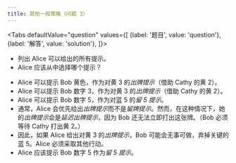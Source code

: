 ```yaml
---
title: 其他一般策略（问题 3）
---
```



<BeginnersGuideProgress id="other-general-strategy-question-3" />

<Tabs
  defaultValue="question"
  values={[
    {label: '题目', value: 'question'},
    {label: '解答', value: 'solution'},
  ]}>
<TabItem value="question">

- 列出 Alice 可以给出的所有提示。
- Alice 应该从中选择哪个提示？

</TabItem>
<TabItem value="solution">

- Alice 可以提示 Bob 黄色，作为对黄 3 的*出牌提示*（借助 Cathy 的黄 2）。
- Alice 可以提示 Bob 数字 3，作为对黄 3 的*出牌提示*（借助 Cathy 的黄 2）。
- Alice 可以提示 Bob 数字 5，作为对蓝 5 的*留 5 提示*。
- 通常，Alice 会优先给出*出牌提示*而不是*留牌提示*。然而，在这种情况下，她的*出牌提示*会是*延迟出牌提示*，因为 Bob 还无法立即打出这张牌。（Bob 必须等待 Cathy 打出黄 2。）
- 因此，如果 Alice 给出对黄 3 的*出牌提示*，Bob 可能会无事可做，弃掉关键的蓝 5。Alice 必须采取其他行动。
- Alice 应该提示 Bob 数字 5 作为*留 5 提示*。

</TabItem>
</Tabs>

<OtherGeneralStrategyQuestion3 />

